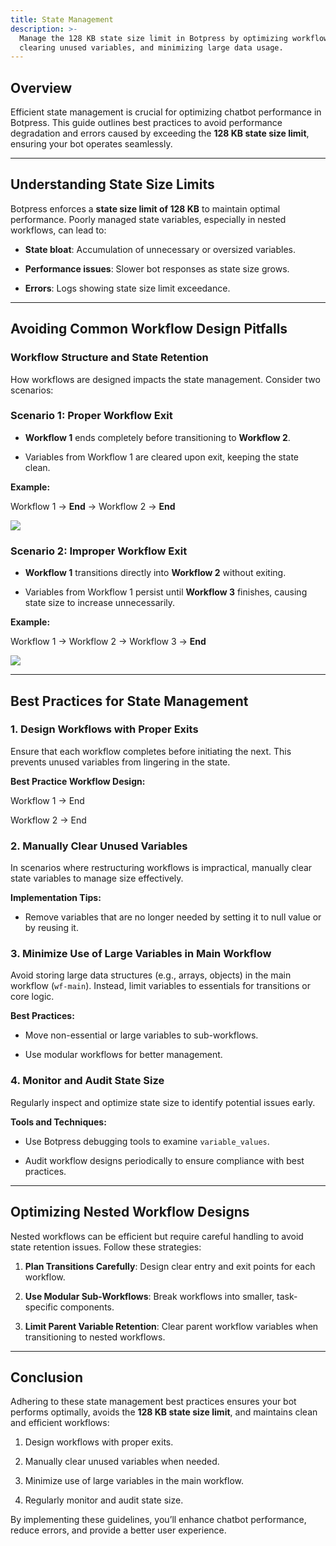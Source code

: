 ```yaml
---
title: State Management
description: >-
  Manage the 128 KB state size limit in Botpress by optimizing workflows,
  clearing unused variables, and minimizing large data usage.
---
```



## **Overview**

Efficient state management is crucial for optimizing chatbot performance in Botpress. This guide outlines best practices to avoid performance degradation and errors caused by exceeding the **128 KB state size limit**, ensuring your bot operates seamlessly.

***

## **Understanding State Size Limits**

Botpress enforces a **state size limit of 128 KB** to maintain optimal performance. Poorly managed state variables, especially in nested workflows, can lead to:

* **State bloat**: Accumulation of unnecessary or oversized variables.

* **Performance issues**: Slower bot responses as state size grows.

* **Errors**: Logs showing state size limit exceedance.

***

## **Avoiding Common Workflow Design Pitfalls**

### **Workflow Structure and State Retention**

How workflows are designed impacts the state management. Consider two scenarios:

### **Scenario 1: Proper Workflow Exit**

* **Workflow 1** ends completely before transitioning to **Workflow 2**.

* Variables from Workflow 1 are cleared upon exit, keeping the state clean.

**Example:**

Workflow 1 → **End** → Workflow 2 → **End**

<img src="./workflow-example.png" />

### **Scenario 2: Improper Workflow Exit**

* **Workflow 1** transitions directly into **Workflow 2** without exiting.

* Variables from Workflow 1 persist until **Workflow 3** finishes, causing state size to increase unnecessarily.

**Example:**

Workflow 1 → Workflow 2 → Workflow 3 → **End**

<img src="./improper-workflow-exit.png" />

***

## **Best Practices for State Management**

### **1. Design Workflows with Proper Exits**

Ensure that each workflow completes before initiating the next. This prevents unused variables from lingering in the state.

**Best Practice Workflow Design:**

Workflow 1 → End

Workflow 2 → End

### **2. Manually Clear Unused Variables**

In scenarios where restructuring workflows is impractical, manually clear state variables to manage size effectively.

**Implementation Tips:**

* Remove variables that are no longer needed by setting it to null value or by reusing it.

### **3. Minimize Use of Large Variables in Main Workflow**

Avoid storing large data structures (e.g., arrays, objects) in the main workflow (`wf-main`). Instead, limit variables to essentials for transitions or core logic.

**Best Practices:**

* Move non-essential or large variables to sub-workflows.

* Use modular workflows for better management.

### **4. Monitor and Audit State Size**

Regularly inspect and optimize state size to identify potential issues early.

**Tools and Techniques:**

* Use Botpress debugging tools to examine `variable_values`.

* Audit workflow designs periodically to ensure compliance with best practices.

***

## **Optimizing Nested Workflow Designs**

Nested workflows can be efficient but require careful handling to avoid state retention issues. Follow these strategies:

1. **Plan Transitions Carefully**: Design clear entry and exit points for each workflow.

2. **Use Modular Sub-Workflows**: Break workflows into smaller, task-specific components.

3. **Limit Parent Variable Retention**: Clear parent workflow variables when transitioning to nested workflows.

***

## **Conclusion**

Adhering to these state management best practices ensures your bot performs optimally, avoids the **128 KB state size limit**, and maintains clean and efficient workflows:

1. Design workflows with proper exits.

2. Manually clear unused variables when needed.

3. Minimize use of large variables in the main workflow.

4. Regularly monitor and audit state size.

By implementing these guidelines, you’ll enhance chatbot performance, reduce errors, and provide a better user experience.
